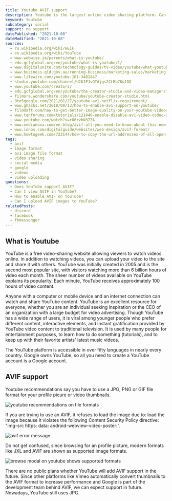 ```yaml
---
title: Youtube AVIF support
description: Youtube is the largest online video sharing platform. Can you use AVIF as a profile or banner picture?
keyword: Youtube
subcategory: social
support: no support
datePublished: "2021-10-08"
dateModified: "2021-10-08"
sources:
  - ru.wikipedia.org/wiki/HEIF
  - en.wikipedia.org/wiki/YouTube
  - www.webwise.ie/parents/what-is-youtube/
  - edu.gcfglobal.org/en/youtube/what-is-youtube/1/
  - www.digitalunite.com/technology-guides/tv-video/youtube/what-youtube
  - www.business.qld.gov.au/running-business/marketing-sales/marketing-promotion/online-marketing/youtube/how
  - www.lifewire.com/youtube-101-3481847
  - studio.youtube.com/channel/UCK1PJvQTdjgs2CLBb7Ko1DQ
  - www.youtube.com/creators/
  - edu.gcfglobal.org/en/youtube/the-creator-studio-and-video-manager/1/
  - filmora.wondershare.com/youtube/youtube-creator-studio.html
  - 9to5google.com/2021/01/27/youtube-av1-netflix-requirement/
  - www.ghacks.net/2018/09/13/how-to-enable-av1-support-on-youtube/
  - filmdaft.com/how-to-get-better-image-quality-on-your-youtube-videos/
  - www.tenforums.com/tutorials/121446-enable-disable-av1-video-codec-support-google-chrome.html
  - www.youtube.com/watch?v=rO6rvbN37ZA
  - www.medianova.com/en-blog/avif-all-you-need-to-know-about-this-new-image-file-format/
  - www.ionos.com/digitalguide/websites/web-design/avif-format/
  - www.howtogeek.com/723144/how-to-copy-the-url-addresses-of-all-open-tabs-in-chrome/
tags:
  - avif
  - image format
  - av1 image file format
  - video sharing
  - social media
  - google
  - videos
  - video uploading
questions:
  - Does YouTube support AVIF?
  - Can I view AVIF in YouTube?
  - How to enable AVIF on YouTube?
  - Can I upload AVIF images to YouTube?
relatedPosts:
  - discord
  - facebook
  - fbmessenger
---
```


## What is Youtube

YouTube is a free video-sharing website allowing viewers to watch videos online. In addition to watching videos, you can upload your video to the site and share it with others. YouTube was initially created in 2005 and is the second most popular site, with visitors watching more than 6 billion hours of video each month. The sheer number of videos available on YouTube explains its popularity. Each minute, YouTube receives approximately 100 hours of video content.

Anyone with a computer or mobile device and an internet connection can watch and share YouTube content. YouTube is an excellent resource for everyone, whether you are an individual seeking inspiration or the CEO of an organization with a large budget for video advertising. Though YouTube has a wide range of users, it is viral among younger people who prefer different content, interactive elements, and instant gratification provided by YouTube video content to traditional television. It is used by many people for entertainment purposes, to learn how to do something (tutorials), and to keep up with their favorite artists' latest music videos.

The YouTube platform is accessible in over fifty languages in nearly every country. Google owns YouTube, so all you need to create a YouTube account is a Google account.

## AVIF support

Youtube recommendations say you have to use a JPG, PNG or GIF file format for your profile picure or video thumbnails.

<Image src="youtube-avif" alt="youtube recommendations on file formats" />

If you are trying to use an AVIF, it refuses to load the image due to: load the image because it violates the following Content Security Policy directive: "img-src https: data: android-webview-video-poster:".

<Image src="youtube-avif-no-image" alt="avif error message" />

Do not get confused, since browsing for an profile picture, modern formats like JXL and AVIF are shown as supported image formats.

<Image
  src="youtube-avif-profile-and-banner"
  alt="browse modal on youtube shows supported formats"
/>

There are no public plans whether YouTube will add AVIF support in the future. Since other platforms like Vimeo automatically convert thumbnails to the AVIF format to increase performance and Google is part of the development team behind AVIF, we can expect support in future. Nowadays, YouTube still uses JPG.
